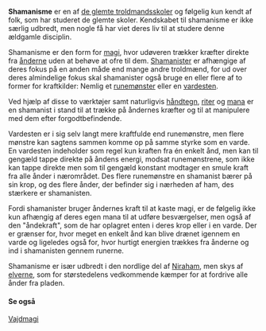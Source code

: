 {{title:Shamanisme (troldmandsskole)}}
{{author:Laura Holmegaard}}
{{timestamp:2010-12-31T14:43:19Z}}
{{copyright:Shamanisme (troldmandsskole)}}
'''Shamanisme''' er en af [[de glemte troldmandsskoler]] og følgelig kun kendt af folk, som har studeret de glemte skoler. Kendskabet til shamanisme er ikke særlig udbredt, men nogle få har viet deres liv til at studere denne ældgamle disciplin.

Shamanisme er den form for [[magi]], hvor udøveren trækker kræfter direkte fra [[ånd|ånderne]] uden at behøve at ofre til dem. [[Shamanist|Shamanister]] er afhængige af deres fokus på en anden måde end mange andre troldmænd, for ud over deres almindelige fokus skal shamanister også bruge en eller flere af to former for kraftkilder: Nemlig et [[runemønster]] eller en [[vardesten]].

Ved hjælp af disse to værktøjer samt naturligvis [[håndtegn]], [[rite|riter]] og [[mana]] er en shamanist i stand til at trække på åndernes kræfter og til at manipulere med dem efter forgodtbefindende.

Vardesten er i sig selv langt mere kraftfulde end runemønstre, men flere mønstre kan sagtens sammen komme op på samme styrke som en varde. En vardesten indeholder som regel kun kraften fra én enkelt ånd, men kan til gengæld tappe direkte på åndens energi, modsat runemønstrene, som ikke kan tappe direkte men som til gengæld konstant modtager en smule kraft fra alle ånder i nærområdet. Des flere runemønstre en shamanist bærer på sin krop, og des flere ånder, der befinder sig i nærheden af ham, des stærkere er shamanisten.

Fordi shamanister bruger åndernes kraft til at kaste magi, er de følgelig ikke kun afhængig af deres egen mana til at udføre besværgelser, men også af den "åndekraft", som de har oplagret enten i deres krop eller i en varde. Der er grænser for, hvor meget en enkelt ånd kan blive drænet igennem en varde og ligeledes også for, hvor hurtigt energien trækkes fra ånderne og ind i shamanisten gennem runerne.

Shamanisme er især udbredt i den nordlige del af [[Niraham]], men skys af [[elver|elverne]], som for størstedelens vedkommende kæmper for at fordrive alle ånder fra pladen.

====Se også====
[[Vajdmagi]]